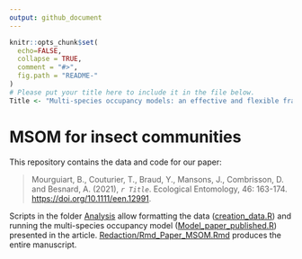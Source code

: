 ```yaml
---
output: github_document
---
```



```r
knitr::opts_chunk$set(
  echo=FALSE,
  collapse = TRUE,
  comment = "#>",
  fig.path = "README-"
)
# Please put your title here to include it in the file below.
Title <- "Multi-species occupancy models: an effective and flexible framework for studies of insect communities"
```

# MSOM for insect communities

This repository contains the data and code for our paper:

> Mourguiart, B., Couturier, T., Braud, Y., Mansons, J., Combrisson, D. and Besnard, A. (2021), _`r Title`_. Ecological Entomology, 46: 163-174. <https://doi.org/10.1111/een.12991>. 

Scripts in the folder [Analysis](msom_orthoptera/tree/main/Analyse) allow formatting the data ([creation_data.R](msom_orthoptera/blob/main/Analyse/creation_data.R)) and running the multi-species occupancy model ([Model_paper_published.R](msom_orthoptera/blob/main/Analyse/Model_paper_published.R)) presented in the article. [Redaction/Rmd_Paper_MSOM.Rmd](msom_orthoptera/blob/main/Redaction/Rmd_Paper_MSOM.Rmd) produces the entire manuscript.
